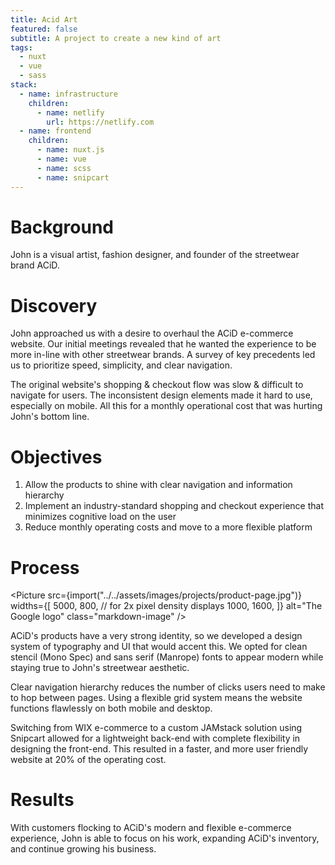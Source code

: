 ```yaml
---
title: Acid Art
featured: false
subtitle: A project to create a new kind of art
tags:
  - nuxt
  - vue
  - sass
stack:
  - name: infrastructure
    children:
      - name: netlify
        url: https://netlify.com
  - name: frontend
    children:
      - name: nuxt.js
      - name: vue
      - name: scss
      - name: snipcart
---
```



# Background

John is a visual artist, fashion designer, and founder of the streetwear brand ACiD.

# Discovery

John approached us with a desire to overhaul the ACiD e-commerce website. Our initial meetings revealed that he wanted the experience to be more in-line with other streetwear brands. A survey of key precedents led us to prioritize speed, simplicity, and clear navigation.

The original website's shopping & checkout flow was slow & difficult to navigate for users. The inconsistent design elements made it hard to use, especially on mobile. All this for a monthly operational cost that was hurting John's bottom line.

# Objectives

1. Allow the products to shine with clear navigation and information hierarchy
2. Implement an industry-standard shopping and checkout experience that minimizes cognitive load on the user
3. Reduce monthly operating costs and move to a more flexible platform

# Process

<Picture
  src={import("../../assets/images/projects/product-page.jpg")}
  widths={[
    5000, 800,
    // for 2x pixel density displays
    1000, 1600,
  ]}
  alt="The Google logo"
  class="markdown-image"
/>

ACiD's products have a very strong identity, so we developed a design system of typography and UI that would accent this. We opted for clean stencil (Mono Spec) and sans serif (Manrope) fonts to appear modern while staying true to John's streetwear aesthetic.

Clear navigation hierarchy reduces the number of clicks users need to make to hop between pages. Using a flexible grid system means the website functions flawlessly on both mobile and desktop.

Switching from WIX e-commerce to a custom JAMstack solution using Snipcart allowed for a lightweight back-end with complete flexibility in designing the front-end. This resulted in a faster, and more user friendly website at 20% of the operating cost.

# Results

With customers flocking to ACiD's modern and flexible e-commerce experience, John is able to focus on his work, expanding ACiD's inventory, and continue growing his business.
